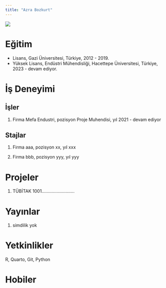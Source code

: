 ```yaml
---
title: "Azra Bozkurt"
---
```


![](/assets/images/vesikalik.jpeg){fig-align="center"}

# Eğitim

-   Lisans, Gazi Üniversitesi, Türkiye, 2012 - 2019.
-   Yüksek Lisans, Endüstri Mühendisliği, Hacettepe Üniversitesi, Türkiye, 2023 - devam ediyor.

# İş Deneyimi

## İşler

1.  Firma Mefa Endustri, pozisyon Proje Muhendisi, yıl 2021 - devam ediyor


## Stajlar

1.  Firma aaa, pozisyon xx, yıl xxx

2.  Firma bbb, pozisyon yyy, yıl yyy

# Projeler

1.  TÜBİTAK 1001..........................

# Yayınlar

1.  simdilik yok

# Yetkinlikler

R, Quarto, Git, Python

# Hobiler
